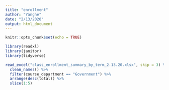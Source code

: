 ```yaml
---
title: "enrollment"
author: "Yanghe"
date: "2/13/2020"
output: html_document
---
```


```r
knitr::opts_chunk$set(echo = TRUE)

library(readxl)
library(janitor)
library(tidyverse)
```

```r
read_excel("class_enrollment_summary_by_term_2.13.20.xlsx", skip = 3) %>%
  clean_names() %>%
  filter(course_department == "Government") %>%
  arrange(desc(total)) %>%
  slice(1:5)
```
